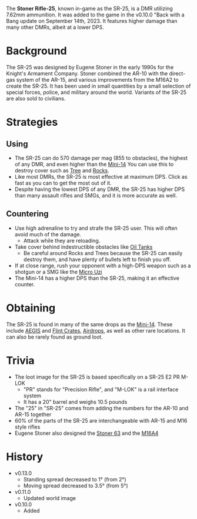 The **Stoner Rifle-25**, known in-game as the SR-25, is a DMR utilizing 7.62mm ammunition. It was added to the game in the v0.10.0 "Back with a Bang update on September 14th, 2023. It features higher damage than many other DMRs, albeit at a lower DPS.

# Background

The SR-25 was designed by Eugene Stoner in the early 1990s for the Knight's Armament Company. Stoner combined the AR-10 with the direct-gas system of the AR-15, and various improvements from the M16A2 to create the SR-25. It has been used in small quantities by a small selection of special forces, police, and military around the world. Variants of the SR-25 are also sold to civilians.

# Strategies

## Using

- The SR-25 can do 570 damage per mag (855 to obstacles), the highest of any DMR, and even higher than the [Mini-14](/weapons/guns/mini14) You can use this to destroy cover such as [Tree](/obstacles/tree) and [Rocks](/obstacles/rock).
- Like most DMRs, the SR-25 is most effective at maximum DPS. Click as fast as you can to get the most out of it.
- Despite having the lowest DPS of any DMR, the SR-25 has higher DPS than many assault rifles and SMGs, and it is more accurate as well.

## Countering

- Use high adrenaline to try and strafe the SR-25 user. This will often avoid much of the damage.
  - Attack while they are reloading.
- Take cover behind indestructible obstacles like [Oil Tanks](/obstacles/oil_tank)
  - Be careful around Rocks and Trees because the SR-25 can easily destroy them, and have plenty of bullets left to finish you off.
- If at close range, rush your opponent with a high-DPS weapon such as a shotgun or a SMG like the [Micro Uzi](/weapons/guns/micro_uzi)
- The Mini-14 has a higher DPS than the SR-25, making it an effective counter.

# Obtaining

The SR-25 is found in many of the same drops as the [Mini-14](/weapons/guns/mini14). These include [AEGIS](/obstacles/aegis_crate) and [Flint Crates](/obstacles/flint_crate), [Airdrops](/obstacles/airdrop_crate), as well as other rare locations. It can also be rarely found as ground loot.

# Trivia

- The loot image for the SR-25 is based specifically on a SR-25 E2 PR M-LOK
  - "PR" stands for "Precision Rifle", and "M-LOK" is a rail interface system
  - It has a 20" barrel and weighs 10.5 pounds
- The "25" in "SR-25" comes from adding the numbers for the AR-10 and AR-15 together
- 60% of the parts of the SR-25 are interchangeable with AR-15 and M16 style rifles
- Eugene Stoner also designed the [Stoner 63](/weapons/guns/stoner_63) and the [M16A4](/weapons/guns/m16a4)

# History

- v0.13.0
  - Standing spread decreased to 1° (from 2°)
  - Moving spread decreased to 3.5° (from 5°)
- v0.11.0
  - Updated world image
- v0.10.0
  - Added
